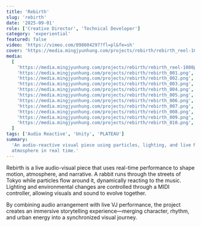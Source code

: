 ```yaml
---
title: 'Rebirth'
slug: 'rebirth'
date: '2025-09-01'
role: ['Creative Director', 'Technical Developer']
category: 'experiential'
featured: false
video: 'https://vimeo.com/898604297?fl=pl&fe=sh'
cover: 'https://media.mingjyunhung.com/projects/rebirth/rebirth_reel-1080p.mp4'
media:
  [
    'https://media.mingjyunhung.com/projects/rebirth/rebirth_reel-1080p.mp4',
    'https://media.mingjyunhung.com/projects/rebirth/rebirth_001.png',
    'https://media.mingjyunhung.com/projects/rebirth/rebirth_002.png',
    'https://media.mingjyunhung.com/projects/rebirth/rebirth_003.png',
    'https://media.mingjyunhung.com/projects/rebirth/rebirth_004.png',
    'https://media.mingjyunhung.com/projects/rebirth/rebirth_005.png',
    'https://media.mingjyunhung.com/projects/rebirth/rebirth_006.png',
    'https://media.mingjyunhung.com/projects/rebirth/rebirth_007.png',
    'https://media.mingjyunhung.com/projects/rebirth/rebirth_008.png',
    'https://media.mingjyunhung.com/projects/rebirth/rebirth_009.png',
    'https://media.mingjyunhung.com/projects/rebirth/rebirth_010.png',
  ]
tags: ['Audio Reactive', 'Unity', 'PLATEAU']
summary:
  'An audio-reactive visual piece using particles, lighting, and live MIDI control to create dynamic
  atmosphere in real time.'
---
```


Rebirth is a live audio-visual piece that uses real-time performance to shape motion, atmosphere,
and narrative. A rabbit runs through the streets of Tokyo while particles flow around it,
dynamically reacting to the music. Lighting and environmental changes are controlled through a MIDI
controller, allowing visuals and sound to evolve together.

By combining audio arrangement with live VJ performance, the project creates an immersive
storytelling experience—merging character, rhythm, and urban energy into a synchronized visual
journey.
